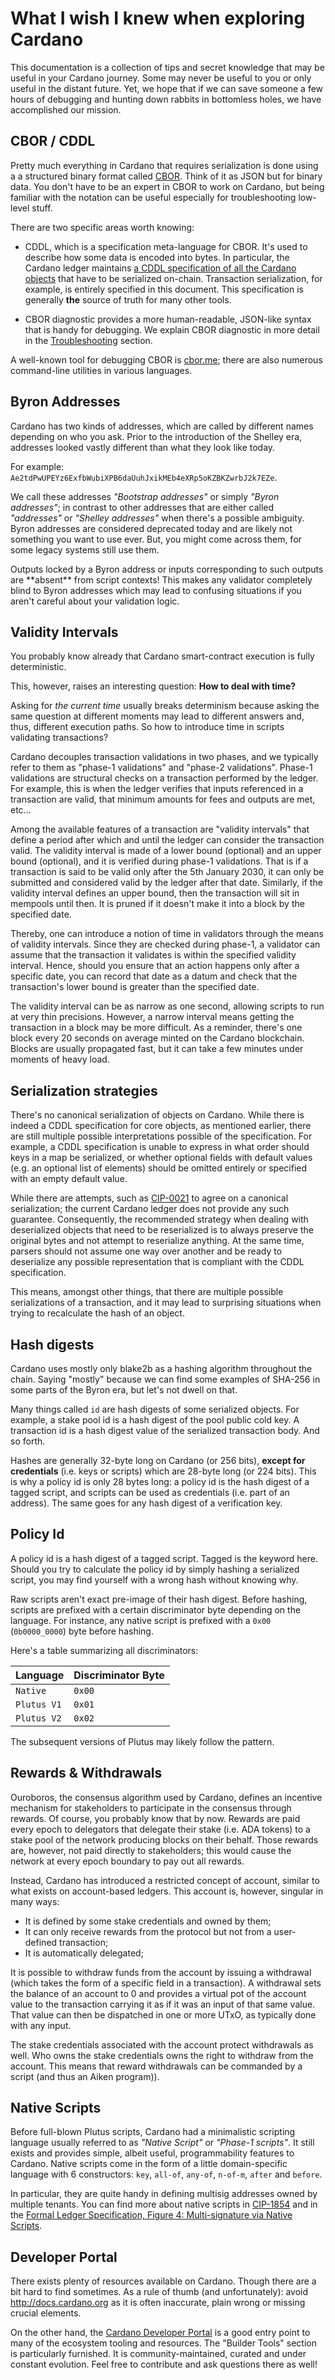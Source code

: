 
# What I wish I knew when exploring Cardano

This documentation is a collection of tips and secret knowledge that may be
useful in your Cardano journey. Some may never be useful to you or only useful
in the distant future. Yet, we hope that if we can save someone a few hours of
debugging and hunting down rabbits in bottomless holes, we have accomplished
our mission.

## CBOR / CDDL

Pretty much everything in Cardano that requires serialization is done using a a
structured binary format called [CBOR](https://www.rfc-editor.org/rfc/rfc8949).
Think of it as JSON but for binary data. You don't have to be an expert in CBOR
to work on Cardano, but being familiar with the notation can be useful
especially for troubleshooting low-level stuff.

There are two specific areas worth knowing:

- CDDL, which is a specification meta-language for CBOR. It's used to describe
  how some data is encoded into bytes. In particular, the Cardano ledger
  maintains [a CDDL specification of all the Cardano
  objects](https://github.com/input-output-hk/cardano-ledger/blob/81548171f2cd336714bb0425640a6553c46aa09e/eras/babbage/test-suite/cddl-files/babbage.cddl)
  that have to be serialized on-chain. Transaction serialization, for example, is
  entirely specified in this document. This specification is generally **the**
  source of truth for many other tools.

- CBOR diagnostic provides a more human-readable, JSON-like syntax that
  is handy for debugging. We explain CBOR diagnostic in more detail in the
  [Troubleshooting](/language-tour/troubleshooting#cbor-diagnostic) section.

A well-known tool for debugging CBOR is [cbor.me](https://cbor.me); there are
also numerous command-line utilities in various languages.

## Byron Addresses

Cardano has two kinds of addresses, which are called by different names
depending on who you ask. Prior to the introduction of the Shelley era,
addresses looked vastly different than what they look like today.

For example: `Ae2tdPwUPEYz6ExfbWubiXPB6daUuhJxikMEb4eXRp5oKZBKZwrbJ2k7EZe`.

We call these addresses _"Bootstrap addresses"_ or simply _"Byron addresses"_;
in contrast to other addresses that are either called _"addresses"_ or
_"Shelley addresses"_ when there's a possible ambiguity. Byron addresses are
considered deprecated today and are likely not something you want to use ever.
But, you might come across them, for some legacy systems still use them.

<Callout type="warning">
Outputs locked by a Byron address or inputs corresponding to such outputs
are **absent** from script contexts! This makes any validator completely blind
to Byron addresses which may lead to confusing situations if you aren't
careful about your validation logic.
</Callout>

## Validity Intervals

You probably know already that Cardano smart-contract execution is fully
deterministic.

This, however, raises an interesting question: **How to deal with time?**

Asking for _the current time_ usually breaks determinism because asking the
same question at different moments may lead to different answers and, thus,
different execution paths. So how to introduce time in scripts validating
transactions?

Cardano decouples transaction validations in two phases, and we typically refer
to them as "phase-1 validations" and "phase-2 validations". Phase-1 validations
are structural checks on a transaction performed by the ledger. For example,
this is when the ledger verifies that inputs referenced in a transaction are
valid, that minimum amounts for fees and outputs are met, etc...

Among the available features of a transaction are "validity intervals" that
define a period after which and until the ledger can consider the transaction
valid. The validity interval is made of a lower bound (optional) and an upper
bound (optional), and it is verified during phase-1 validations. That is if a
transaction is said to be valid only after the 5th January 2030, it can only be
submitted and considered valid by the ledger after that date. Similarly, if the
validity interval defines an upper bound, then the transaction will sit in
mempools until then. It is pruned if it doesn't make it into a block by the
specified date.

Thereby, one can introduce a notion of time in validators through the means of
validity intervals. Since they are checked during phase-1, a validator can
assume that the transaction it validates is within the specified validity
interval. Hence, should you ensure that an action happens only after a specific
date, you can record that date as a datum and check that the transaction's
lower bound is greater than the specified date.

The validity interval can be as narrow as one second, allowing scripts to run at
very thin precisions. However, a narrow interval means getting the
transaction in a block may be more difficult. As a reminder, there's one block
every 20 seconds on average minted on the Cardano blockchain. Blocks are
usually propagated fast, but it can take a few minutes under moments of heavy
load.

## Serialization strategies

There's no canonical serialization of objects on Cardano. While there is indeed
a CDDL specification for core objects, as mentioned earlier, there are still
multiple possible interpretations possible of the specification. For example, a
CDDL specification is unable to express in what order should keys in a map be
serialized, or whether optional fields with default values (e.g. an optional
list of elements) should be omitted entirely or specified with an empty default
value.

While there are attempts, such as
[CIP-0021](https://github.com/cardano-foundation/CIPs/tree/master/CIP-0021) to
agree on a canonical serialization; the current Cardano ledger does not provide
any such guarantee. Consequently, the recommended strategy when dealing with
deserialized objects that need to be reserialized is to always preserve the
original bytes and not attempt to reserialize anything. At the same time,
parsers should not assume one way over another and be ready to deserialize any
possible representation that is compliant with the CDDL specification.

This means, amongst other things, that there are multiple possible
serializations of a transaction, and it may lead to surprising situations when
trying to recalculate the hash of an object.

## Hash digests

Cardano uses mostly only blake2b as a hashing algorithm throughout the
chain. Saying "mostly" because we can find some examples of SHA-256 in some
parts of the Byron era, but let's not dwell on that.

Many things called `id` are hash digests of some serialized objects.
For example, a stake pool id is a hash digest of the pool
public cold key. A transaction id is a hash digest value of the serialized
transaction body. And so forth.

Hashes are generally 32-byte long on Cardano (or 256 bits), **except for
credentials** (i.e. keys or scripts) which are 28-byte long (or 224 bits). This
is why a policy id is only 28 bytes long: a policy id is the hash digest of
a tagged script, and scripts can be used as credentials (i.e. part of
an address). The same goes for any hash digest of a verification key.

## Policy Id

A policy id is a hash digest of a tagged script. Tagged is the keyword here.
Should you try to calculate the policy id by simply hashing a serialized
script, you may find yourself with a wrong hash without knowing why.

Raw scripts aren't exact pre-image of their hash digest. Before hashing,
scripts are prefixed with a certain discriminator byte depending on the
language. For instance, any native script is prefixed with a `0x00`
(`0b0000_0000`) byte before hashing.

Here's a table summarizing all discriminators:

| Language    | Discriminator Byte   |
| ---         | ---                  |
| `Native`    | `0x00`               |
| `Plutus V1` | `0x01`               |
| `Plutus V2` | `0x02`               |

The subsequent versions of Plutus may likely follow the pattern.

## Rewards & Withdrawals

Ouroboros, the consensus algorithm used by Cardano, defines an incentive
mechanism for stakeholders to participate in the consensus through rewards. Of
course, you probably know that by now. Rewards are paid every epoch to
delegators that delegate their stake (i.e. ADA tokens) to a stake pool of the
network producing blocks on their behalf. Those rewards are, however, not paid
directly to stakeholders; this would cause the network at every epoch boundary
to pay out all rewards.

Instead, Cardano has introduced a restricted concept of account, similar to
what exists on account-based ledgers. This account is, however, singular in
many ways:

- It is defined by some stake credentials and owned by them;
- It can only receive rewards from the protocol but not from a user-defined transaction;
- It is automatically delegated;

It is possible to withdraw funds from the account by issuing a withdrawal
(which takes the form of a specific field in a transaction). A withdrawal sets
the balance of an account to 0 and provides a virtual pot of the account value
to the transaction carrying it as if it was an input of that same value. That
value can then be dispatched in one or more UTxO, as typically done with
any input.

The stake credentials associated with the account protect withdrawals as well.
Who owns the stake credentials owns the right to withdraw from the account.
This means that reward withdrawals can be commanded by a script (and
thus an Aiken program)).

## Native Scripts

Before full-blown Plutus scripts, Cardano had a minimalistic scripting language
usually referred to as _"Native Script"_ or _"Phase-1 scripts"_. It still
exists and provides simple, albeit useful, programmability features to Cardano.
Native scripts come in the form of a little domain-specific language with 6
constructors: `key`, `all-of`, `any-of`, `n-of-m`, `after` and `before`.

In particular, they are quite handy in defining multisig addresses owned by
multiple tenants. You can find more about native scripts in
[CIP-1854](https://github.com/cardano-foundation/CIPs/tree/master/CIP-1854#overview)
and in the [Formal Ledger Specification, Figure 4: Multi-signature via Native
Scripts](https://github.com/input-output-hk/cardano-ledger/releases/latest/download/shelley-ledger.pdf).

## Developer Portal

There exists plenty of resources available on Cardano. Though there are a bit
hard to find sometimes. As a rule of thumb (and unfortunately): avoid
http://docs.cardano.org as it is often inaccurate, plain wrong or missing
crucial elements.

On the other hand, the [Cardano Developer
Portal](https://developers.cardano.org/) is a good entry point to many of the
ecosystem tooling and resources. The "Builder Tools" section is particularly
furnished. It is community-maintained, curated and under constant evolution.
Feel free to contribute and ask questions there as well!
